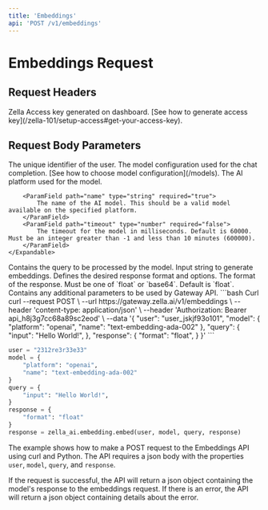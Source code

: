 ```yaml
---
title: 'Embeddings'
api: 'POST /v1/embeddings'
---
```


# Embeddings Request

## Request Headers

<ParamField body="Authorization" type="string" required="true">
  Zella Access key generated on dashboard. [See how to generate access key](/zella-101/setup-access#get-your-access-key).
</ParamField>


## Request Body Parameters

<ParamField body="user" type="string">
  The unique identifier of the user.
</ParamField>

<ParamField body="model" type="Object" required="true">
  The model configuration used for the chat completion. [See how to choose model configuration](/models).
    <Expandable title="properties">
        <ParamField path="platform" type="string" required="true">
            The AI platform used for the model.
        </ParamField>

        <ParamField path="name" type="string" required="true">
            The name of the AI model. This should be a valid model available on the specified platform.
        </ParamField>
        <ParamField path="timeout" type="number" required="false">
            The timeout for the model in milliseconds. Default is 60000. Must be an integer greater than -1 and less than 10 minutes (600000).
        </ParamField>
    </Expandable>

</ParamField>

<ParamField body="query" type="Object" required="true">
  Contains the query to be processed by the model.
    <Expandable title="properties">
        <ParamField path="input" type="string" required="true">
            Input string to generate embeddings.
        </ParamField>
    </Expandable>

</ParamField>

<ParamField body="response" type="Object" required="true">
  Defines the desired response format and options.
  <Expandable title="properties">
    <ParamField path="format" type="string" required="true">
      The format of the response. Must be one of `float` or `base64`.
      Default is `float`.
    </ParamField>
  </Expandable>
</ParamField>

<ParamField body="options" type="Object">
  Contains any additional parameters to be used by Gateway API.
</ParamField>

<RequestExample>
```bash Curl
curl --request POST \
--url https://gateway.zella.ai/v1/embeddings \
--header 'content-type: application/json' \
--header 'Authorization: Bearer api_h8j3g7cc68a89sc2eod' \
--data '{
"user": "user_jskjf93o101",
"model": {
    "platform": "openai",
    "name": "text-embedding-ada-002"
},
"query": {
    "input": "Hello World!",
},
"response": {
    "format": "float",
}
}'
```

```python Python
user = "2312re3r33e33"
model = {
    "platform": "openai",
    "name": "text-embedding-ada-002"
}
query = {
    "input": "Hello World!",
}
response = {
    "format": "float"
}
response = zella_ai.embedding.embed(user, model, query, response)
```
</RequestExample>

The example shows how to make a POST request to the Embeddings API using curl and Python. The API requires a json body with the properties `user`, `model`, `query`, and `response`.

If the request is successful, the API will return a json object containing the model's response to the embeddings request. If there is an error, the API will return a json object containing details about the error.
